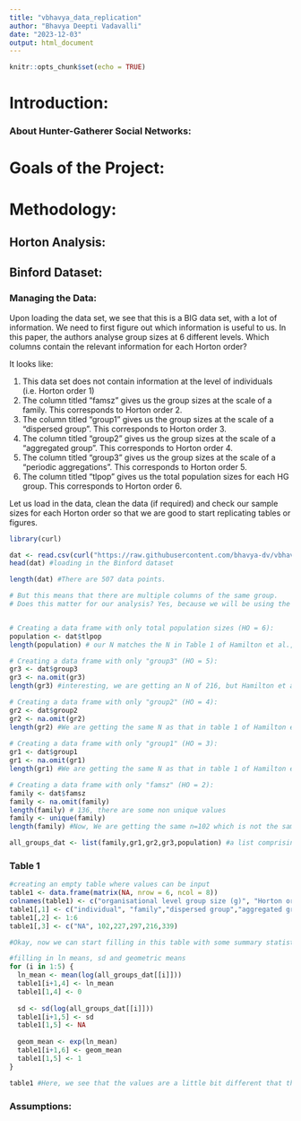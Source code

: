 ```yaml
---
title: "vbhavya_data_replication"
author: "Bhavya Deepti Vadavalli"
date: "2023-12-03"
output: html_document
---
```


```r
knitr::opts_chunk$set(echo = TRUE)
```
# Introduction:
### About Hunter-Gatherer Social Networks: 

# Goals of the Project:

# Methodology: 
## Horton Analysis:

## Binford Dataset: 


### Managing the Data:

Upon loading the data set, we see that this is a BIG data set, with a lot of information. We need to first figure out which information is useful to us. In this paper, the authors analyse group sizes at 6 different levels. Which columns contain the relevant information for each Horton order? 

It looks like: 

1. This data set does not contain information at the level of individuals (i.e. Horton order 1)
2. The column titled "famsz" gives us the group sizes at the scale of a family. This corresponds to Horton order 2. 
3. The column titled "group1" gives us the group sizes at the scale of a "dispersed group". This corresponds to Horton order 3.
4. The column titled "group2" gives us the group sizes at the scale of a "aggregated group". This corresponds to Horton order 4.
5. The column titled "group3" gives us the group sizes at the scale of a "periodic aggregations". This corresponds to Horton order 5.
6. The column titled "tlpop" gives us the total population sizes for each HG group. This corresponds to Horton order 6. 

Let us load in the data, clean the data (if required) and check our sample sizes for each Horton order so that we are good to start replicating tables or figures. 

```r
library(curl)

dat <- read.csv(curl("https://raw.githubusercontent.com/bhavya-dv/vbhavya-data-replication-assignment/main/LRB.csv"))
head(dat) #loading in the Binford dataset

length(dat) #There are 507 data points. 

# But this means that there are multiple columns of the same group.  
# Does this matter for our analysis? Yes, because we will be using the geometric mean to summarize the data, rather than arithmetic mean, we must make sure that are sample sizes and values are correct. But let's address that problem separately for each Horton Order


# Creating a data frame with only total population sizes (HO = 6): 
population <- dat$tlpop
length(population) # our N matches the N in Table 1 of Hamilton et al., 2007!

# Creating a data frame with only "group3" (HO = 5): 
gr3 <- dat$group3
gr3 <- na.omit(gr3) 
length(gr3) #interesting, we are getting an N of 216, but Hamilton et al have an N of 213. Are there any duplicates? We will proceed with this. It is possible that Hamilton et al., 2007 removed 3 data points without mentioning it. We don't know. There is no documentation about this either. 

# Creating a data frame with only "group2" (HO = 4): 
gr2 <- dat$group2
gr2 <- na.omit(gr2) 
length(gr2) #We are getting the same N as that in table 1 of Hamilton et al., 2007
 
# Creating a data frame with only "group1" (HO = 3): 
gr1 <- dat$group1
gr1 <- na.omit(gr1) 
length(gr1) #We are getting the same N as that in table 1 of Hamilton et al., 2007

# Creating a data frame with only "famsz" (HO = 2): 
family <- dat$famsz
family <- na.omit(family) 
length(family) # 136, there are some non unique values
family <- unique(family) 
length(family) #Now, We are getting the same n=102 which is not the same as that of table 1 of Hamilton et al., 2007, but we will proceed with this nonetheless.

all_groups_dat <- list(family,gr1,gr2,gr3,population) #a list comprising of all the required data.frames
```

### Table 1 

```r
#creating an empty table where values can be input
table1 <- data.frame(matrix(NA, nrow = 6, ncol = 8))
colnames(table1) <- c("organisational level group size (g)", "Horton order (ω)", "sample size (n)", "ln mean <ln g>", "s.d", "geometric mean (g-bar)", "95% CI - Lower", "95% CI - upper")
table1[,1] <- c("individual", "family","dispersed group","aggregated group","periodic aggregation","poopulation size")
table1[,2] <- 1:6
table1[,3] <- c("NA", 102,227,297,216,339)

#Okay, now we can start filling in this table with some summary statistics!

#filling in ln means, sd and geometric means
for (i in 1:5) {
  ln_mean <- mean(log(all_groups_dat[[i]]))
  table1[i+1,4] <- ln_mean
  table1[1,4] <- 0
  
  sd <- sd(log(all_groups_dat[[i]]))
  table1[i+1,5] <- sd
  table1[1,5] <- NA
  
  geom_mean <- exp(ln_mean)
  table1[i+1,6] <- geom_mean
  table1[1,5] <- 1
}

table1 #Here, we see that the values are a little bit different that the original paper. But they don't seem different enough to warrant concern, yet. 

```

### Assumptions:

